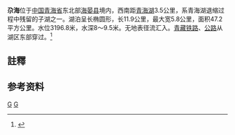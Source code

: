 {{Otheruses|尕海|other=同名或類似名的其它條目描述}}
{{Infobox_lake
 |湖泊名稱 =尕海
 |湖泊照片 =
 |湖泊照片標題 =
 |測深圖 =
 |測深圖標題 =
 |湖泊所在地 = [[中国|中国]][[青海省|青海省]]
 |座標 = {{coord |37|00|N|100|34|E|display=inline,title|scale:500000_type:waterbody_region:CN}}
 |湖泊類別 = 盐湖
 |流入 =
 |流出 =
 |集水區面積 =393平方公里
 |集水區國家 =
 |湖泊長度 =11.9公里
 |湖泊闊度 = 最大5.8公里<br />平均3.96公里
 |湖泊面積 =47.2平方公里
 |平均深度 =
 |最深深度 =
 |水體體積 =
 |湖水停留時間 =
 |湖岸線長度 =
 |海拔高度 = 3196.8米
 |湖中島嶼 =
 |湖邊城鎮 =
}}
{{Location map
 |China Qinghai
 |mark=<!--dot-->Blue pog.svg
 |lat_deg=37|lat_min=00|lat_sec =
 |lon_deg=100|lon_min=34|lon_sec =
 |caption=尕海在[[青海省|青海省]]的位置。
 |position=right
 |width=300
 |float=right
}}
'''尕海'''{{notetag|1={{標音|字=尕 |注音=ㄋㄞˇ |拼音=nǎi |同音字=乃}}<ref>{{cite web|url=https://dict.variants.moe.edu.tw/variants/rbt/word_attribute.rbt?quote_code=QzAyNTY3 |title=教育部異體字字典——「尕」|publisher=中華民國國家教育研究院 |accessdate=2020-03-11}}</ref>}}位于[[中国|中国]][[青海省|青海省]]东北部[[海晏县|海晏县]]境内，西南距[[青海湖|青海湖]]3.5公里，系青海湖退缩过程中残留的子湖之一。湖泊呈长椭圆形，长11.9公里，最大宽5.8公里，面积47.2平方公里。水位3196.8米，水深8～9.5米。无地表径流汇入。[[青藏铁路|青藏铁路]]、[[青藏公路|公路]]从湖区东部穿过。<ref>{{cite book zh |author=王苏民窦鸿身 |title=中国湖泊志 |format=M |edition=1 |location=北京 |publisher=科学出版社 |date=1998年|pages=490页|id= ISBN 7-03-006706-1}}</ref>

==註釋==
{{notefoot}}

==参考资料==
{{reflist}}
[[Category:青海湖泊|G]]
[[Category:海晏县|G]]